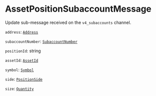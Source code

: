 # AssetPositionSubaccountMessage

Update sub-message received on the `v4_subaccounts` channel.
    
`address`: [`Address`]

`subaccountNumber`: [`SubaccountNumber`]

`positionId`: string

`assetId`: [`AssetId`]

`symbol`: [`Symbol`]

`side`: [`PositionSide`]

`size`: [`Quantity`]

[`Address`]: /types/address
[`SubaccountNumber`]: /types/subaccount_number
[`PositionSide`]: /types/position_side
[`Quantity`]: /types/quantity
[`AssetId`]: /types/asset_id
[`Symbol`]: /types/symbol
